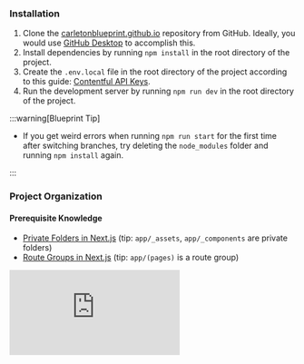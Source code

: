 ### Installation

1. Clone the [carletonblueprint.github.io](https://github.com/Carleton-Blueprint/carleton-blueprint.github.io) repository from GitHub. Ideally, you would use [GitHub Desktop](./05-Resources/02-Git.md) to accomplish this.
2. Install dependencies by running `npm install` in the root directory of the project.
3. Create the `.env.local` file in the root directory of the project according to this guide: [Contentful API Keys](./04-Back%20End/01-Contentful.md).
4. Run the development server by running `npm run dev` in the root directory of the project.

:::warning[Blueprint Tip]

- If you get weird errors when running `npm run start` for the first time after switching branches, try deleting the `node_modules` folder and running `npm install` again.

:::

### Project Organization

#### Prerequisite Knowledge

- [Private Folders in Next.js](https://nextjs.org/docs/app/building-your-application/routing/colocation#private-folders) (tip: `app/_assets`, `app/_components` are private folders)
- [Route Groups in Next.js](https://nextjs.org/docs/app/building-your-application/routing/colocation#route-groups) (tip: `app/(pages)` is a route group)

<iframe width={560} height={315} src="https://www.youtube.com/embed/ugUrVeR9Z9A?si=K_cpc_oN0EPRb7YK" title="YouTube video player" frameBorder={0} allow="accelerometer; autoplay; clipboard-write; encrypted-media; gyroscope; picture-in-picture; web-share" referrerPolicy="strict-origin-when-cross-origin" allowFullScreen={true} />

This short 3-minute video explains how the project is organized and how to navigate the codebase.

### Notes

This documentation is entirely open source and can be found on our [GitHub](https://github.com/Carleton-Blueprint/blueprint-docs). At the bottom of each page, click on the **"Edit This Page"** link to make changes.
